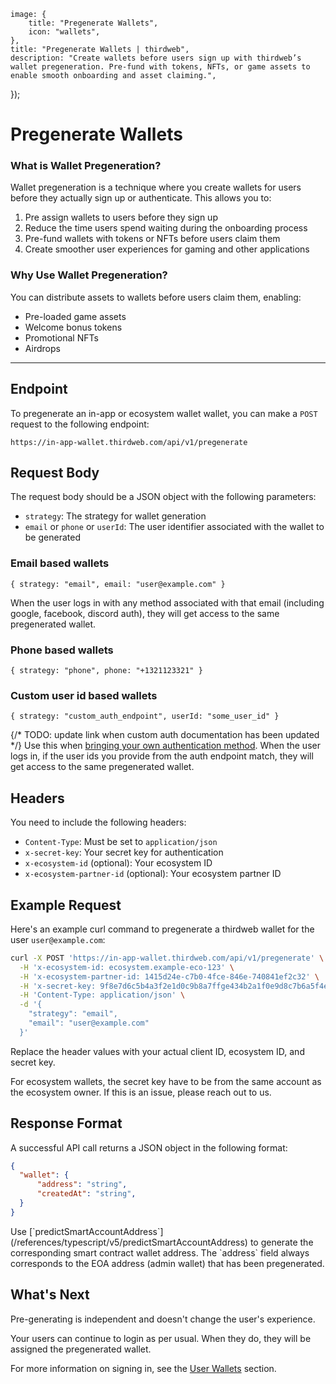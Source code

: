 
	image: {
		title: "Pregenerate Wallets",
		icon: "wallets",
	},
	title: "Pregenerate Wallets | thirdweb",
	description: "Create wallets before users sign up with thirdweb’s wallet pregeneration. Pre-fund with tokens, NFTs, or game assets to enable smooth onboarding and asset claiming.",
});

# Pregenerate Wallets

### What is Wallet Pregeneration?

Wallet pregeneration is a technique where you create wallets for users before they actually sign up or authenticate. This allows you to:

1. Pre assign wallets to users before they sign up
2. Reduce the time users spend waiting during the onboarding process
3. Pre-fund wallets with tokens or NFTs before users claim them
4. Create smoother user experiences for gaming and other applications

### Why Use Wallet Pregeneration?

You can distribute assets to wallets before users claim them, enabling:
- Pre-loaded game assets
- Welcome bonus tokens
- Promotional NFTs
- Airdrops

---

## Endpoint

To pregenerate an in-app or ecosystem wallet wallet, you can make a `POST` request to the following endpoint:

```
https://in-app-wallet.thirdweb.com/api/v1/pregenerate
```

## Request Body

The request body should be a JSON object with the following parameters:

- `strategy`: The strategy for wallet generation
- `email` or `phone` or `userId`: The user identifier associated with the wallet to be generated

### Email based wallets

```
{ strategy: "email", email: "user@example.com" }
```

When the user logs in with any method associated with that email (including google, facebook, discord auth), they will get access to the same pregenerated wallet.

### Phone based wallets

```
{ strategy: "phone", phone: "+1321123321" }
```

### Custom user id based wallets

```
{ strategy: "custom_auth_endpoint", userId: "some_user_id" }
```

{/* TODO: update link when custom auth documentation has been updated */}
Use this when [bringing your own authentication method](/wallets/custom-auth). When the user logs in, if the user ids you provide from the auth endpoint match, they will get access to the same pregenerated wallet.

## Headers

You need to include the following headers:

- `Content-Type`: Must be set to `application/json`
- `x-secret-key`: Your secret key for authentication
- `x-ecosystem-id` (optional): Your ecosystem ID
- `x-ecosystem-partner-id` (optional): Your ecosystem partner ID

## Example Request

Here's an example curl command to pregenerate a thirdweb wallet for the user `user@example.com`:

```bash
curl -X POST 'https://in-app-wallet.thirdweb.com/api/v1/pregenerate' \
  -H 'x-ecosystem-id: ecosystem.example-eco-123' \
  -H 'x-ecosystem-partner-id: 1415d24e-c7b0-4fce-846e-740841ef2c32' \
  -H 'x-secret-key: 9f8e7d6c5b4a3f2e1d0c9b8a7ffge434b2a1f0e9d8c7b6a5f4e3d2c1b0a9f8e7' \
  -H 'Content-Type: application/json' \
  -d '{
    "strategy": "email",
    "email": "user@example.com"
  }'
```

Replace the header values with your actual client ID, ecosystem ID, and secret key.

<Callout variant='info' title='Pregeneration for ecosystems'>
For ecosystem wallets, the secret key have to be from the same account as the ecosystem owner. If this is an issue, please reach out to us.
</Callout>


## Response Format

A successful API call returns a JSON object in the following format:

```json
{
  "wallet": {
      "address": "string",
      "createdAt": "string",
  }
}
```

<Callout variant='warning' title='EIP-4337 Smart Wallet Address'>
Use [`predictSmartAccountAddress`](/references/typescript/v5/predictSmartAccountAddress) to generate the corresponding smart contract wallet address.
The `address` field always corresponds to the EOA address (admin wallet) that has been pregenerated.
</Callout>


## What's Next

Pre-generating is independent and doesn't change the user's experience. 

Your users can continue to login as per usual. When they do, they will be assigned the pregenerated wallet.

For more information on signing in, see the [User Wallets](/wallets/users) section.
